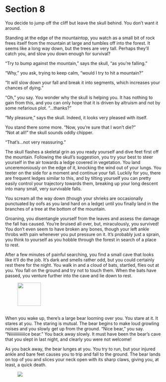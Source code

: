 # Section 8 {#sec-08}

You decide to jump off the cliff but leave the skull behind. You don’t want it around.

Standing at the edge of the mountaintop, you watch as a small bit of rock frees itself from the mountain at large and tumbles off into the forest. It seems like a long way down, but the trees are very tall. Perhaps they’ll catch you, and slow you down enough for survival?

“Try to bump against the mountain,” says the skull, “as you’re falling.” 

“Why,” you ask, trying to keep calm, “would I try to hit a mountain?”

“It will slow down your fall and break it into segments, which increases your chances of dying.” 

“Oh,” you say. You wonder why the skull is helping you. It has nothing to gain from this, and you can only hope that it is driven by altruism and not by some nefarious plot. “…thanks?”

“My pleasure,” says the skull. Indeed, it looks very pleased with itself. 

You stand there some more. “Now, you’re sure that I won’t die?”                                                         
“Not at all!” the skull sounds oddly chipper.

“That’s…not very reassuring.”

The skull flashes a skeletal grin as you ready yourself and dive feet first off the mountain. Following the skull’s suggestion, you try your best to steer yourself in the air towards a ledge covered in vegetation. You land unceremoniously on the edge of it, knocking the wind out of your lungs. You teeter on the side for a moment and continue your fall. Luckily for you, there are frequent ledges similar to this, and by tilting yourself you can pretty easily control your trajectory towards them, breaking up your long descent into many small, very survivable falls. 

You scream all the way down (though your shrieks are occasionally punctuated by oofs as you land hard on a ledge) until you finally land in the branches of a tree at the bottom of the mountain. 

Groaning, you disentangle yourself from the leaves and assess the damage the fall has caused. You’re bruised all over, but, miraculously, you survived! You don’t even seem to have broken any bones, though your left ankle throbs with pain whenever you put pressure on it. It’s probably just a sprain, you think to yourself as you hobble through the forest in search of a place to rest. 

After a few minutes of painful searching, you find a small cave that looks like it’ll do the job. It’s dark and smells rather odd, but you could certainly rest there for the night. You walk in and a cloud of bats, startled, flies out at you. You fall on the ground and try not to touch them. When the bats have passed, you venture further into the cave and lie down to rest.

![&nbsp;](images/compass.svg){width=75}

When you wake up, there’s a large bear looming  over you. You stare at it. It stares at you. The staring is mutual. The bear begins to make loud growling noises and you slowly get up from the ground. “Nice bear,” you say. “Niiiiiiiiiiiiiice bear.” You back away slowly. It must have been the bear’s cave that you slept in last night, and clearly you were not welcome! 

As you back away, the bear lunges at you. You try to run, but your injured ankle and bare feet causes you to trip and fall to the ground. The bear lands on top of you and slices your neck open with its sharp claws, giving you, at least, a quick death.

![&nbsp;](images/x.svg)
 
